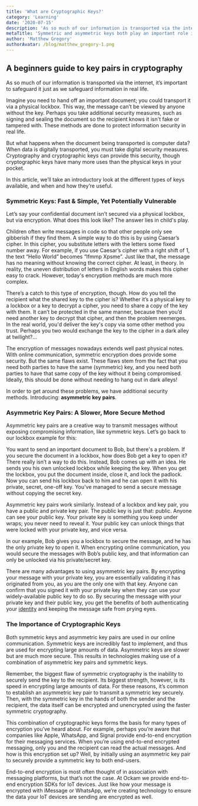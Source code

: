 ```yaml
---
title: 'What are Cryptographic Keys?'
category: 'Learning'
date: '2020-07-15'
description: 'As so much of our information is transported via the internet, it’s important to safeguard it. Cryptographic keys make this possible.'
metaTitle: 'Symmetric and asymmetric keys both play an important role in cryptography, the foundation of Internet security.'
author: 'Matthew Gregory'
authorAvatar: /blog/matthew_gregory-1.png
---
```


## A beginners guide to key pairs in cryptography

As so much of our information is transported via the internet, it’s important to safeguard it just as we safeguard information in real life.

Imagine you need to hand off an important document; you could transport it via a physical lockbox. This way, the message can’t be viewed by anyone without the key. Perhaps you take additional security measures, such as signing and sealing the document so the recipient knows it isn't fake or tampered with. These methods are done to protect information security in real life.

But what happens when the document being transported is computer data? When data is digitally transported, you must take digital security measures. Cryptography and cryptographic keys can provide this security, though cryptographic keys have many more uses than the physical keys in your pocket.

In this article, we’ll take an introductory look at the different types of keys available, and when and how they’re useful.

### Symmetric Keys: Fast & Simple, Yet Potentially Vulnerable

Let’s say your confidential document isn’t secured via a physical lockbox, but via encryption. What does this look like? The answer lies in child's play.

Children often write messages in code so that other people only see gibberish if they find them. A simple way to do this is by using Caesar’s cipher. In this cipher, you substitute letters with the letters some fixed number away. For example, if you use Caesar’s cipher with a right shift of 1, the text “Hello World” becomes “Ifmmp Xpsme”. Just like that, the message has no meaning without knowing the correct cipher. At least, in theory. In reality, the uneven distribution of letters in English words makes this cipher easy to crack. However, today's encryption methods are much more complex.

There’s a catch to this type of encryption, though. How do you tell the recipient what the shared key to the cipher is? Whether it’s a physical key to a lockbox or a key to decrypt a cipher, you need to share a copy of the key with them. It can’t be protected in the same manner, because then you’d need another key to decrypt that cipher, and then the problem reemerges. In the real world, you'd deliver the key's copy via some other method you trust. Perhaps you two would exchange the key to the cipher in a dark alley at twilight?...

The encryption of messages nowadays extends well past physical notes. With online communication, symmetric encryption does provide some security. But the same flaws exist. These flaws stem from the fact that you need both parties to have the same (symmetric) key, and you need both parties to have that same copy of the key without it being compromised. Ideally, this should be done without needing to hang out in dark alleys!

In order to get around these problems, we have additional security methods. Introducing: **asymmetric key pairs**.

### Asymmetric Key Pairs: A Slower, More Secure Method

Asymmetric key pairs are a creative way to transmit messages without exposing compromising information, like symmetric keys. Let’s go back to our lockbox example for this:

You want to send an important document to Bob, but there's a problem. If you secure the document in a lockbox, how does Bob get a key to open it? There really isn’t a way to do this. Instead, Bob comes up with an idea. He sends you his own unlocked lockbox while keeping the key. When you get the lockbox, you put the document inside, close it, and lock the padlock. Now you can send his lockbox back to him and he can open it with his private, secret, one-off key. You've managed to send a secure message without copying the secret key.

Asymmetric key pairs work similarly. Instead of a lockbox and key pair, you have a public and private key pair. The public key is just that: public. Anyone can see your public key. Your private key is something you keep under wraps; you never need to reveal it. Your public key can unlock things that were locked with your private key, and vice versa.

In our example, Bob gives you a lockbox to secure the message, and he has the only private key to open it. When encrypting online communication, you would secure the messages with Bob’s public key, and that information can only be unlocked via his private/secret key.

There are many advantages to using asymmetric key pairs. By encrypting your message with your private key, you are essentially validating it has originated from you, as you are the only one with that key. Anyone can confirm that you signed it with your private key when they can use your widely-available public key to do so. By securing the message with your private key and their public key, you get the benefits of both authenticating your [identity](/learn/concepts/machine-identities-and-credentials/) and keeping the message safe from prying eyes.

### The Importance of Cryptographic Keys

Both symmetric keys and asymmetric key pairs are used in our online communication. Symmetric keys are incredibly fast to implement, and thus are used for encrypting large amounts of data. Asymmetric keys are slower but are much more secure. This results in technologies making use of a combination of asymmetric key pairs and symmetric keys.

Remember, the biggest flaw of symmetric cryptography is the inability to securely send the key to the recipient. Its biggest strength, however, is its speed in encrypting large amounts of data. For these reasons, it’s common to establish an asymmetric key pair to transmit a symmetric key securely. Then, with the symmetric key in the hands of both the sender and the recipient, the data itself can be encrypted and unencrypted using the faster symmetric cryptography.

This combination of cryptographic keys forms the basis for many types of encryption you’ve heard about. For example, perhaps you’re aware that companies like Apple, WhatsApp, and Signal provide end-to-end encryption for their messaging services. When you’re using end-to-end encrypted messaging, only you and the recipient can read the actual messages. And how is this encryption set up? Well, by initially using an asymmetric key pair to securely provide a symmetric key to both end-users.

End-to-end encryption is most often thought of in association with messaging platforms, but that’s not the case. At Ockam we provide end-to-end encryption SDKs for IoT devices. Just like how your message is encrypted with iMessage or WhatsApp, we’re creating technology to ensure the data your IoT devices are sending are encrypted as well.
